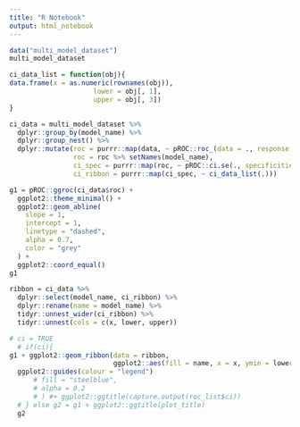 ```yaml
---
title: "R Notebook"
output: html_notebook
---
```


```r
data("multi_model_dataset")
multi_model_dataset
```


```r
ci_data_list = function(obj){
data.frame(x = as.numeric(rownames(obj)),
                     lower = obj[, 1],
                     upper = obj[, 3])
}

ci_data = multi_model_dataset %>% 
  dplyr::group_by(model_name) %>% 
  dplyr::group_nest() %>% 
  dplyr::mutate(roc = purrr::map(data, ~ pROC::roc_(data = ., response = "outcomes", predictor = "predictions", ci = TRUE, plot=FALSE)),
                roc = roc %>% setNames(model_name),
                ci_spec = purrr::map(roc, ~ pROC::ci.se(., specificities = seq(0, 1, l = 25))), 
                ci_ribbon = purrr::map(ci_spec, ~ ci_data_list(.)))
```


```r
g1 = pROC::ggroc(ci_data$roc) +
  ggplot2::theme_minimal() + 
  ggplot2::geom_abline(
    slope = 1,
    intercept = 1,
    linetype = "dashed",
    alpha = 0.7,
    color = "grey"
  ) +
  ggplot2::coord_equal()
g1

ribbon = ci_data %>% 
  dplyr::select(model_name, ci_ribbon) %>% 
  dplyr::rename(name = model_name) %>% 
  tidyr::unnest_wider(ci_ribbon) %>% 
  tidyr::unnest(cols = c(x, lower, upper))

# ci = TRUE
  # if(ci){
g1 + ggplot2::geom_ribbon(data = ribbon,
                          ggplot2::aes(fill = name, x = x, ymin = lower, ymax = upper), alpha = 0.15, inherit.aes = FALSE)+
  ggplot2::guides(colour = "legend")
      # fill = "steelblue",
      # alpha = 0.2
      # ) #+ ggplot2::ggtitle(capture.output(roc_list$ci))
  # } else g2 = g1 + ggplot2::ggtitle(plot_title)
  g2

```



